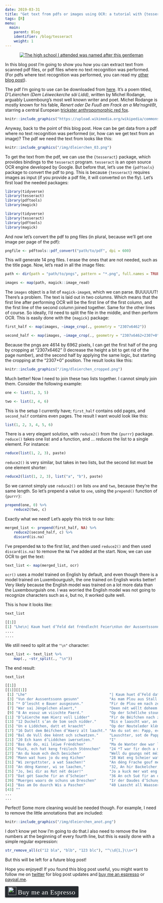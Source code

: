 ```yaml
---
date: 2019-03-31
title: "Get text from pdfs or images using OCR: a tutorial with {tesseract} and {magick}"
tags: [R]
menu:
  main:
    parent: Blog
    identifier: /blog/tesseract
    weight: 1
---
```


<div style="text-align:center;">
  <a href="https://en.wikipedia.org/wiki/Michel_Rodange">
    <img src="/img/michelrodange.jpg" title = "The high school I attended was named after this gentleman"></a>
</div>

In this blog post I'm going to show you how you can extract text from scanned pdf files, or pdf files
where no text recognition was performed. (For pdfs where text recognition was performed, you can
read my [other blog post](https://www.brodrigues.co/blog/2018-06-10-scraping_pdfs/)).

The pdf I'm going to use can be downloaded from [here](http://www.luxemburgensia.bnl.lu/cgi/getPdf1_2.pl?mode=item&id=7110).
It's a poem titled, *D'Léierchen (Dem Léiweckerche säi Lidd)*, 
written by Michel Rodange, arguably Luxembourg's most well known writer and poet. Michel Rodange is
mostly known for his fable, *Renert oder De Fuuß am Frack an a Ma'nsgrëßt*, starring a central European
[trickster anthropomorphic red fox](https://en.wikipedia.org/wiki/Reynard_the_Fox). 

```r
knitr::include_graphics("https://upload.wikimedia.org/wikipedia/commons/d/d4/Reynard-the-fox.jpg")
```

Anyway, back to the point of this blog post. How can be get data from a pdf where no text recognition
was performed (or, how can we get text from an image)? The pdf we need the text from looks like
this:

```r
knitr::include_graphics("/img/dleierchen_03.png")
```

To get the text from the pdf, we can use the `{tesseract}` package, which provides bindings to the `tesseract` program.
`tesseract` is an open source OCR engine developed by Google. But before that, let's use the `{pdftools}`
package to convert the pdf to png. This is because `{tesseract}` requires images as input (if you
provide a pdf file, it will converted on the fly). Let's first load the needed packages:

```r
library(tidyverse)
library(tesseract)
library(pdftools)
library(magick)
```

```r
library(tidyverse)
library(tesseract)
library(pdftools)
library(magick)
```

And now let's convert the pdf to png files (in plural, because we'll get one image per page of the pdf):

```r
pngfile <- pdftools::pdf_convert("path/to/pdf", dpi = 600)
```

This will generate 14 png files. I erase the ones that are not needed, such as the title page. Now,
let's read in all the image files:

```r
path <- dir(path = "path/to/pngs", pattern = "*.png", full.names = TRUE)

images <- map(path, magick::image_read)
```

The `images` object is a list of `magick-image`s, which we can parse. BUUUUUT! There's a problem.
The text is laid out in two columns. Which means that the first line after performing OCR will be 
the first line of the first column, and the first line of the second column joined together. Same
for the other lines of course. So ideally, I'd need to split the file in the middle, and then 
perform OCR. This is easily done with the `{magick}` package:

```r
first_half <- map(images, ~image_crop(., geometry = "2307x6462"))

second_half <- map(images, ~image_crop(., geometry = "2307x6462+2307+0"))
```

Because the pngs are 4614 by 6962 pixels, I can get the first half of the png by cropping at 
"2307x6462" (I decrease the height a bit to get rid of the page number), and the second half by
applying the same logic, but starting the cropping at the "2307+0" position. The result looks like
this:

```r
knitr::include_graphics("/img/dleierchen_cropped.png")
```

Much better! Now I need to join these two lists together. I cannot simply join them. Consider
the following example:

```r
one <- list(1, 3, 5)

two <- list(2, 4, 6)
```

This is the setup I currently have; `first_half` contains odd pages, and `second_half` contains
even pages. The result I want would look like this:

```r
list(1, 2, 3, 4, 5, 6)
```

There is a very elegant solution, with `reduce2()` from the `{purrr}` package. `reduce()` takes one
list and a function, and ... *reduces* the list to a single element. For instance:

```r
reduce(list(1, 2, 3), paste)
```

`reduce2()` is very similar, but takes in two lists, but the second list must be one element shorter:

```r
reduce2(list(1, 2, 3), list("a", "b"), paste)
```

So we cannot simply use `reduce2()` on lists `one` and `two`, because they're the same length. So let's
prepend a value to `one`, using the `prepend()` function of `{purrr}`:

```r
prepend(one, 0) %>% 
    reduce2(two, c)
```

Exactly what we need! Let's apply this trick to our lists:

```r
merged_list <- prepend(first_half, NA) %>% 
    reduce2(second_half, c) %>% 
    discard(is.na)
```

I've prepended `NA` to the first list, and then used `reduce2()` and then used `discard(is.na)` to 
remove the `NA` I've added at the start. Now, we can use OCR to get the text:

```r
text_list <- map(merged_list, ocr)
```

`ocr()` uses a model trained on English by default, and even though there is a model trained on 
Luxembourguish, the one trained on English works better! Very likely because the English model was trained
on a lot more data than the Luxembourguish one. I was worried the English model was not going to 
recognize characters such as `é`, but no, it worked quite well.

This is how it looks like:

```r
text_list

[[1]]
[1] "Lhe\n| Kaum huet d’Feld dat fréndlecht Feier\nVun der Aussentssonn gesunn\nAs mam Plou aus Stall a Scheier\n* D’lescht e Bauer ausgezunn.\nFir de Plou em nach ze dreiwen\nWar sai Jéngelchen alaert,\nDeen nét wéllt doheem méi bleiwen\n8 An esouz um viischte Paerd.\nOp der Schéllche stoung ze denken\nD’Léierche mam Hierz voll Lidder\nFir de Béifchen nach ze zanken\n12 Duckelt s’an de Som sech nidder.\nBis e laascht war, an du stémmt se\nUn e Liddchen, datt et kraacht\nOp der Nouteleder klémmt se\n16 Datt dem Béifchen d’Haerz alt laacht.\nAn du sot en: Papp, ech mengen\nBal de Vull dee kénnt och schwatzen.\nLauschter, sot de Papp zum Klengen,\n20 Ech kann d’Liddchen iwersetzen.\nI\nBas de do, mii léiwe Fréndchen\nMa de Wanter dee war laang!\nKuck, ech hat keng fréilech Sténnchen\n24 *T war fir dech a mech mer baang.\nAn du koum ech dech besichen\nWell du goungs nét méi eraus\nMann wat hues jo du eng Kichen\n28 Wat eng Scheier wat en Haus.\nWi zerguttster, a wat Saachen!\nAn déng Frache gouf mer Brout.\nAn déng Kanner, wi se laachen,\n32, An hir Backelcher, wi rout!\nJo, bei dir as Rot nét deier!\nJo a kuck mer wat eng Méscht.\nDat gét Saache fir an d’Scheier\n36 An och Sué fir an d’Késcht.\nMuerges waars de schuns um Dreschen\nIr der Daudes d’Schung sech stréckt\nBas am Do duurch Wis a Paschen\n40 Laascht all Waassergruef geschréckt.\n"
....
....
```

We still need to split at the `"\n"` character:

```r
text_list <- text_list %>% 
    map(., ~str_split(., "\n"))
```

The end result:

```r
text_list

[[1]]
[[1]][[1]]
 [1] "Lhe"                                      "| Kaum huet d’Feld dat fréndlecht Feier" 
 [3] "Vun der Aussentssonn gesunn"              "As mam Plou aus Stall a Scheier"         
 [5] "* D’lescht e Bauer ausgezunn."            "Fir de Plou em nach ze dreiwen"          
 [7] "War sai Jéngelchen alaert,"               "Deen nét wéllt doheem méi bleiwen"       
 [9] "8 An esouz um viischte Paerd."            "Op der Schéllche stoung ze denken"       
[11] "D’Léierche mam Hierz voll Lidder"         "Fir de Béifchen nach ze zanken"          
[13] "12 Duckelt s’an de Som sech nidder."      "Bis e laascht war, an du stémmt se"      
[15] "Un e Liddchen, datt et kraacht"           "Op der Nouteleder klémmt se"             
[17] "16 Datt dem Béifchen d’Haerz alt laacht." "An du sot en: Papp, ech mengen"          
[19] "Bal de Vull dee kénnt och schwatzen."     "Lauschter, sot de Papp zum Klengen,"     
[21] "20 Ech kann d’Liddchen iwersetzen."       "I"                                       
[23] "Bas de do, mii léiwe Fréndchen"           "Ma de Wanter dee war laang!"             
[25] "Kuck, ech hat keng fréilech Sténnchen"    "24 *T war fir dech a mech mer baang."    
[27] "An du koum ech dech besichen"             "Well du goungs nét méi eraus"            
[29] "Mann wat hues jo du eng Kichen"           "28 Wat eng Scheier wat en Haus."         
[31] "Wi zerguttster, a wat Saachen!"           "An déng Frache gouf mer Brout."          
[33] "An déng Kanner, wi se laachen,"           "32, An hir Backelcher, wi rout!"         
[35] "Jo, bei dir as Rot nét deier!"            "Jo a kuck mer wat eng Méscht."           
[37] "Dat gét Saache fir an d’Scheier"          "36 An och Sué fir an d’Késcht."          
[39] "Muerges waars de schuns um Dreschen"      "Ir der Daudes d’Schung sech stréckt"     
[41] "Bas am Do duurch Wis a Paschen"           "40 Laascht all Waassergruef geschréckt." 
[43] ""  
...
...
```

Perfect! Some more cleaning would be needed though. For example, I need to remove the little 
annotations that are included:

```r
knitr::include_graphics("/img/dleierchen_anot.png")
```

I don't know yet how I'm going to do that.I also need to remove the line numbers at the beginning 
of every fourth line, but this is easily done with a simple regular expression:

```r
str_remove_all(c("12 bla", "blb", "123 blc"), "^\\d{1,}\\s+")
```

But this will be left for a future blog post!

Hope you enjoyed! If you found this blog post useful, you might want to follow 
me on [twitter](https://www.twitter.com/brodriguesco) for blog post updates and 
[buy me an espresso](https://www.buymeacoffee.com/brodriguesco) or [paypal.me](https://www.paypal.me/brodriguesco).

<style>.bmc-button img{width: 27px !important;margin-bottom: 1px !important;box-shadow: none !important;border: none !important;vertical-align: middle !important;}.bmc-button{line-height: 36px !important;height:37px !important;text-decoration: none !important;display:inline-flex !important;color:#ffffff !important;background-color:#272b30 !important;border-radius: 3px !important;border: 1px solid transparent !important;padding: 1px 9px !important;font-size: 22px !important;letter-spacing:0.6px !important;box-shadow: 0px 1px 2px rgba(190, 190, 190, 0.5) !important;-webkit-box-shadow: 0px 1px 2px 2px rgba(190, 190, 190, 0.5) !important;margin: 0 auto !important;font-family:'Cookie', cursive !important;-webkit-box-sizing: border-box !important;box-sizing: border-box !important;-o-transition: 0.3s all linear !important;-webkit-transition: 0.3s all linear !important;-moz-transition: 0.3s all linear !important;-ms-transition: 0.3s all linear !important;transition: 0.3s all linear !important;}.bmc-button:hover, .bmc-button:active, .bmc-button:focus {-webkit-box-shadow: 0px 1px 2px 2px rgba(190, 190, 190, 0.5) !important;text-decoration: none !important;box-shadow: 0px 1px 2px 2px rgba(190, 190, 190, 0.5) !important;opacity: 0.85 !important;color:#82518c !important;}</style><link href="https://fonts.googleapis.com/css?family=Cookie" rel="stylesheet"><a class="bmc-button" target="_blank" href="https://www.buymeacoffee.com/brodriguesco"><img src="https://www.buymeacoffee.com/assets/img/BMC-btn-logo.svg" alt="Buy me an Espresso"><span style="margin-left:5px">Buy me an Espresso</span></a>
